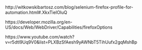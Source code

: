 http://witkowskibartosz.com/blog/selenium-firefox-profile-for-automation.html#.XkxTielOluQ

https://developer.mozilla.org/en-US/docs/Web/WebDriver/Capabilities/firefoxOptions






https://www.youtube.com/watch?v=r5dtl9Uq9V0&list=PLXBzSfAesh9yAWNbT5TihUufx2gqMshBp